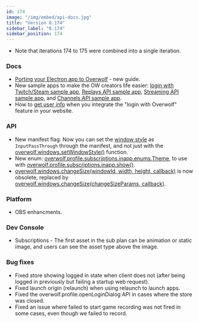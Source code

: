 ```yaml
---
id: 174
image: "/img/embed/api-docs.jpg"
title: "Version 0.174"
sidebar_label: "0.174"
sidebar_position: 174
---
```


* Note that iterations 174 to 175 were combined into a single iteration. 

### Docs

* [Porting your Electron app to Overwolf](/topics/best-practices/electron-migration) - new guide.
* New sample apps to make the OW creators life easier: [login with Twitch/Steam sample app](/topics/integrations/login-with-twitch), [Replays API sample app](/api/media/replays#sample-app), [Streaming API sample app](/api/streaming#sample-app), and [Channels API sample app](/topics/developers-console/app-channels#app-channels-sample-app).
* How to [get user info](/topics/integrations/login-with-overwolf#get-user-info-from-token) when you integrate the "login with Overwolf" feature in your website.

### API
 
 * New manifest flag: Now you can set the [window style](/api/manifest#windows-style) as `InputPassThrough` through the manifest, and not just with the [overwolf.windows.setWindowStyle()](/api/windows#setwindowstylewindowid-style-callback) function.
 * New enum: [overwolf.profile.subscriptions.inapp.enums.Theme](/api/profile/subscriptions/inapp#theme-enum), to use with [overwolf.profile.subscriptions.inapp.show()](/api/profile/subscriptions/inapp#showplanid-theme-callback).  
 * [overwolf.windows.changeSize(windowId, width, height, callback)](/api/windows#changesizewindowid-width-height-callback) is now obsolete, replaced by [overwolf.windows.changeSize(changeSizeParams, callback)](/api/windows#changesizechangesizeparams-callback).

### Platform

* OBS enhancments.

### Dev Console

* Subscriptions - The first asset in the sub plan can be animation or static image, and users can see the asset type above the image.

### Bug fixes

* Fixed store showing logged in state when client does not (after being logged in previously but failing a startup web request).
* Fixed launch origin (relaunch) when using relaunch to launch apps.
* Fixed the overwolf.profile.openLoginDialog API in cases where the store was closed.
* Fixed an issue where failed to start game recording was not fired in some cases, even though we failed to record.

